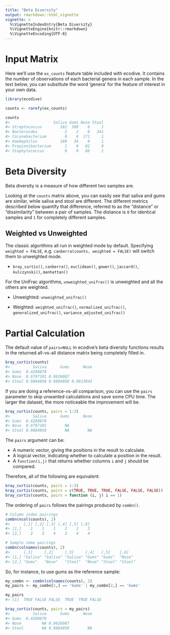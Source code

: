 ```yaml
---
title: "Beta Diversity"
output: rmarkdown::html_vignette
vignette: >
  %\VignetteIndexEntry{Beta Diversity}
  %\VignetteEngine{knitr::rmarkdown}
  %\VignetteEncoding{UTF-8}
---
```


# Input Matrix

Here we'll use the `ex_counts` feature table included with ecodive. It contains
the number of observations of each bacterial genera in each sample. In the text
below, you can substitute the word 'genera' for the feature of interest in your
own data.

```r
library(ecodive)

counts <- rarefy(ex_counts)

counts
#>                   Saliva Gums Nose Stool
#> Streptococcus        162  309    6     1
#> Bacteroides            2    2    0   341
#> Corynebacterium        0    0  171     1
#> Haemophilus          180   34    0     1
#> Propionibacterium      1    0   82     0
#> Staphylococcus         0    0   86     1
```


# Beta Diversity

Beta diversity is a measure of how different two samples are.

Looking at the `counts` matrix above, you can easily see that saliva and gums
are similar, while saliva and stool are different. The different metrics
described below quantify that difference, referred to as the "distance" or
"dissimilarity" between a pair of samples. The distance is `0` for identical
samples and `1` for completely different samples.



## Weighted vs Unweighted

The classic algorithms all run in weighted mode by default. Specifying `weighted
= FALSE`, e.g. `canberra(counts, weighted = FALSE)` will switch them to
unweighted mode.

* `bray_curtis()`, `canberra()`, `euclidean()`, `gower()`, `jaccard()`, `kulczynski()`, `manhattan()`

For the UniFrac algorithms, `unweighted_unifrac()` is unweighted and all the others are weighted.

* Unweighted: `unweighted_unifrac()`

* Weighted: `weighted_unifrac()`, `normalized_unifrac()`, `generalized_unifrac()`, `variance_adjusted_unifrac()`



# Partial Calculation

The default value of `pairs=NULL` in ecodive's beta diversity functions results
in the returned all-vs-all distance matrix being completely filled in.

```r
bray_curtis(counts)
#>          Saliva      Gums      Nose
#> Gums  0.4260870                    
#> Nose  0.9797101 0.9826087          
#> Stool 0.9884058 0.9884058 0.9913043
```

If you are doing a reference-vs-all comparison, you can use the `pairs`
parameter to skip unwanted calculations and save some CPU time. The larger the
dataset, the more noticeable the improvement will be.

```r
bray_curtis(counts, pairs = 1:3)
#>          Saliva      Gums      Nose
#> Gums  0.4260870                    
#> Nose  0.9797101        NA          
#> Stool 0.9884058        NA        NA
```

The `pairs` argument can be:

* A numeric vector, giving the positions in the result to calculate.
* A logical vector, indicating whether to calculate a position in the result.
* A `function(i,j)` that returns whether columns `i` and `j` should be compared.

Therefore, all of the following are equivalent:

```r
bray_curtis(counts, pairs = 1:3)
bray_curtis(counts, pairs = c(TRUE, TRUE, TRUE, FALSE, FALSE, FALSE))
bray_curtis(counts, pairs = function (i, j) i == 1)
```


The ordering of `pairs` follows the pairings produced by `combn()`.

```r
# Column index pairings
combn(ncol(counts), 2)
#>      [,1] [,2] [,3] [,4] [,5] [,6]
#> [1,]    1    1    1    2    2    3
#> [2,]    2    3    4    3    4    4

# Sample name pairings
combn(colnames(counts), 2)
#>      [,1]     [,2]     [,3]     [,4]   [,5]    [,6]   
#> [1,] "Saliva" "Saliva" "Saliva" "Gums" "Gums"  "Nose" 
#> [2,] "Gums"   "Nose"   "Stool"  "Nose" "Stool" "Stool"
```

So, for instance, to use gums as the reference sample:

```r
my_combn <- combn(colnames(counts), 2)
my_pairs <- my_combn[1,] == 'Gums' | my_combn[2,] == 'Gums'

my_pairs
#> [1]  TRUE FALSE FALSE  TRUE  TRUE FALSE

bray_curtis(counts, pairs = my_pairs)
#>          Saliva      Gums      Nose
#> Gums  0.4260870                    
#> Nose         NA 0.9826087          
#> Stool        NA 0.9884058        NA
```

